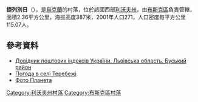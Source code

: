 {{coord|49|56|42|N|24|54|12|E|scale:100000|display=title}}

'''捷列別日'''（{{lang-uk|Теребежі}}），是[[烏克蘭|烏克蘭]]的村落，位於該國西部[[利沃夫州|利沃夫州]]，由[[布斯克區|布斯克區]]負責管轄，面積2.36平方公里，海拔高度387米，2001年人口271，人口密度每平方公里115.07人。

==參考資料==
*[http://www.uaidx.com/13/286/index Довідник поштових індексів України. Львівська область. Буський район] {{Wayback|url=http://www.uaidx.com/13/286/index |date=20160909184638 }}
* [http://weather.in.ua/ua/l'vovskaja/25957 Погода в селі Теребежі]
* [http://foto-planeta.com/ua/np/145943/terebezhi.html Фото Планета] {{Wayback|url=http://foto-planeta.com/ua/np/145943/terebezhi.html |date=20160914025142 }}

{{DEFAULTSORT:Теребежі}}
[[Category:利沃夫州村落|Category:利沃夫州村落]]
[[Category:布斯克區村落|Category:布斯克區村落]]


{{Lviv-geo-stub}}
